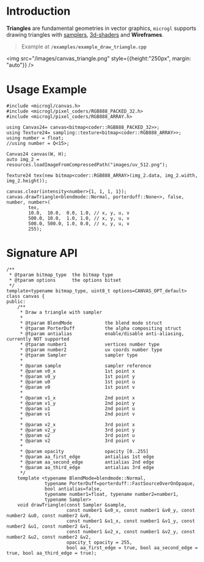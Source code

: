 # Introduction

**Triangles** are fundamental geometries in vector graphics, `microgl` supports drawing
triangles with [samplers](/docs/concepts/samplers), [3d-shaders](/docs/drawing/3d) and **Wireframes**.

> Example at **`/examples/example_draw_triangle.cpp`**

<img src="/images/canvas_triangle.png" style={{height:"250px", margin: "auto"}} />

# Usage Example

```lang=cpp
#include <microgl/canvas.h>
#include <microgl/pixel_coders/RGB888_PACKED_32.h>
#include <microgl/pixel_coders/RGB888_ARRAY.h>

using Canvas24= canvas<bitmap<coder::RGB888_PACKED_32>>;
using Texture24= sampling::texture<bitmap<coder::RGB888_ARRAY>>;
using number = float;
//using number = Q<15>;

Canvas24 canvas(W, H);
auto img_2 = resources.loadImageFromCompressedPath("images/uv_512.png");

Texture24 tex(new bitmap<coder::RGB888_ARRAY>(img_2.data, img_2.width, img_2.height));

canvas.clear(intensity<number>{1, 1, 1, 1});
canvas.drawTriangle<blendmode::Normal, porterduff::None<>, false, number, number>(
        tex,
        10.0,  10.0,  0.0, 1.0, // x, y, u, v
        500.0, 10.0,  1.0, 1.0, // x, y, u, v
        500.0, 500.0, 1.0, 0.0, // x, y, u, v
        255);

```

# Signature API

```lang=cpp
/**
 * @tparam bitmap_type  the bitmap type
 * @tparam options      the options bitset
 */
template<typename bitmap_type, uint8_t options=CANVAS_OPT_default>
class canvas {
public:
    /**
     * Draw a triangle with sampler
     *
     * @tparam BlendMode            the blend mode struct
     * @tparam PorterDuff           the alpha compositing struct
     * @tparam antialias            enable/disable anti-aliasing, currently NOT supported
     * @tparam number1              vertices number type
     * @tparam number2              uv coords number type
     * @tparam Sampler              sampler type
     *
     * @param sample                sampler reference
     * @param v0_x                  1st point x
     * @param v0_y                  1st point y
     * @param u0                    1st point u
     * @param v0                    1st point v
     *
     * @param v1_x                  2nd point x
     * @param v1_y                  2nd point y
     * @param u1                    2nd point u
     * @param v1                    2nd point v
     *
     * @param v2_x                  3rd point x
     * @param v2_y                  3rd point y
     * @param u2                    3rd point u
     * @param v2                    3rd point v
     *
     * @param opacity               opacity [0..255]
     * @param aa_first_edge         antialias 1st edge
     * @param aa_second_edge        antialias 2nd edge
     * @param aa_third_edge         antialias 3rd edge
     */
    template <typename BlendMode=blendmode::Normal,
              typename PorterDuff=porterduff::FastSourceOverOnOpaque,
              bool antialias=false, 
              typename number1=float, typename number2=number1, 
              typename Sampler>
    void drawTriangle(const Sampler &sample,
                      const number1 &v0_x, const number1 &v0_y, const number2 &u0, const number2 &v0,
                      const number1 &v1_x, const number1 &v1_y, const number2 &u1, const number2 &v1,
                      const number1 &v2_x, const number1 &v2_y, const number2 &u2, const number2 &v2,
                      opacity_t opacity = 255, 
                      bool aa_first_edge = true, bool aa_second_edge = true, bool aa_third_edge = true);

```

